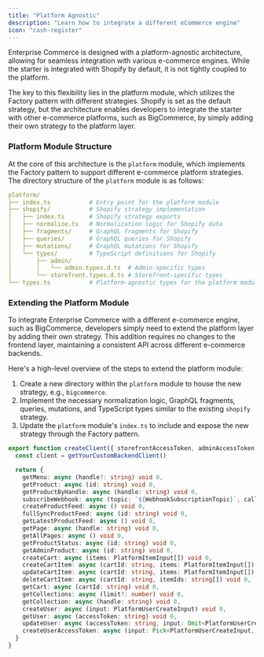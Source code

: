 ```yaml
---
title: "Platform Agnostic"
description: "Learn how to integrate a different eCommerce engine"
icon: "cash-register"
---
```


Enterprise Commerce is designed with a platform-agnostic architecture, allowing for seamless integration with various e-commerce engines.
While the starter is integrated with Shopify by default, it is not tightly coupled to the platform.

The key to this flexibility lies in the platform module, which utilizes the Factory pattern with different strategies.
Shopify is set as the default strategy, but the architecture enables developers to integrate the starter with other e-commerce platforms, such as BigCommerce, by simply adding their own strategy to the platform layer.

### Platform Module Structure

At the core of this architecture is the `platform` module, which implements the Factory pattern to support different e-commerce platform strategies.
The directory structure of the `platform` module is as follows:

```yaml
platform/
├── index.ts           # Entry point for the platform module
├── shopify/           # Shopify strategy implementation
│   ├── index.ts       # Shopify strategy exports
│   ├── normalize.ts   # Normalization logic for Shopify data
│   ├── fragments/     # GraphQL fragments for Shopify
│   ├── queries/       # GraphQL queries for Shopify
│   ├── mutations/     # GraphQL mutations for Shopify
│   └── types/         # TypeScript definitions for Shopify
│       ├── admin/
│       │   └── admin.types.d.ts  # Admin-specific types
│       └── storefront.types.d.ts # Storefront-specific types
└── types.ts           # Platform-agnostic types for the platform module
```

### Extending the Platform Module

To integrate Enterprise Commerce with a different e-commerce engine, such as BigCommerce, developers simply need to extend the platform layer by adding their own strategy. This addition requires no changes to the frontend layer, maintaining a consistent API across different e-commerce backends.

Here's a high-level overview of the steps to extend the platform module:

1. Create a new directory within the `platform` module to house the new strategy, e.g., `bigcommerce`.
2. Implement the necessary normalization logic, GraphQL fragments, queries, mutations, and TypeScript types similar to the existing `shopify` strategy.
3. Update the `platform` module's `index.ts` to include and expose the new strategy through the Factory pattern.

```typescript platform/your-custom-backend/index.ts
export function createClient({ storefrontAccessToken, adminAccessToken, storeDomain }: CreateShopifyClientProps) {
  const client = getYourCustomBackendClient()

  return {
    getMenu: async (handle?: string) void 0,
    getProduct: async (id: string) void 0,
    getProductByHandle: async (handle: string) void 0,
    subscribeWebhook: async (topic: `${WebhookSubscriptionTopic}`, callbackUrl: string) void 0,
    createProductFeed: async () void 0,
    fullSyncProductFeed: async (id: string) void 0,
    getLatestProductFeed: async () void 0,
    getPage: async (handle: string) void 0,
    getAllPages: async () void 0,
    getProductStatus: async (id: string) void 0,
    getAdminProduct: async (id: string) void 0,
    createCart: async (items: PlatformItemInput[]) void 0,
    createCartItem: async (cartId: string, items: PlatformItemInput[]) void 0,
    updateCartItem: async (cartId: string, items: PlatformItemInput[]) void 0,
    deleteCartItem: async (cartId: string, itemIds: string[]) void 0,
    getCart: async (cartId: string) void 0,
    getCollections: async (limit?: number) void 0,
    getCollection: async (handle: string) void 0,
    createUser: async (input: PlatformUserCreateInput) void 0,
    getUser: async (accessToken: string) void 0,
    updateUser: async (accessToken: string, input: Omit<PlatformUserCreateInput, "password">) void 0,
    createUserAccessToken: async (input: Pick<PlatformUserCreateInput, "password" | "email">) void 0,
  }
}
```
